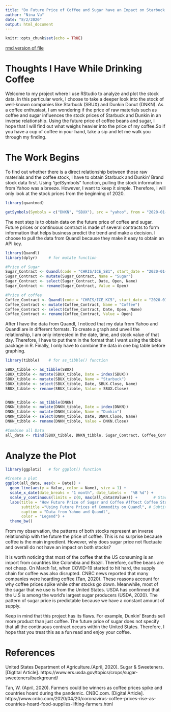 ```yaml
---
title: "Do Future Price of Coffee and Sugar have an Impact on Starbuck and Dunkin Brand's stock?"
author: "Nina Vu"
date: "8/2/2020"
output: html_document
---
```


```r
knitr::opts_chunk$set(echo = TRUE)
```

[rmd version of file](coffeeandsugar4.Rmd)

# Thoughts I Have While Drinking Coffee {#anchor}

Welcome to my project where I use RStudio to analyze and plot the stock data. In this particular work, I choose to take a deeper look into the stock of well-known companies like Starbuck (SBUX) and Dunkin Donut (DNKN). As a coffee enthusiast, I am wondering if the price of raw materials such as coffee and sugar influences the stock prices of Starbuck and Dunkin in an inverse relationship. Using the future price of coffee beans and sugar, I hope that I will find out what weighs heavier into the price of my coffee.So if you have a cup of coffee in your hand, take a sip and let me walk you through my finding.


# The Work Begins


To find out whether there is a direct relationship between those raw materials and the coffee stock, I have to obtain Starbuck and Dunkin' Brand stock data first. Using “getSymbols” function, pulling the stock information from Yahoo was a breeze. However, I want to keep it simple. Therefore, I will only look at the stock prices from the beginning of 2020.

``` r
library(quantmod)

getSymbols(Symbols = c("DNKN", "SBUX"), src = "yahoo", from = "2020-01-01", to = Sys.Date(), auto.assign = TRUE)

```


The next step is to obtain data on the future price of coffee and sugar. Future prices or continuous contract is made of several contracts to form information that helps business predict the trend and make a decision. I choose to pull the data from Quandl because they make it easy to obtain an API key.

```r
library(Quandl)
library(dplyr)     # for mutate function

#Price of Sugar
Sugar_Contract <- Quandl(code = "CHRIS/ICE_SB1", start_date = "2020-01-01", api_key = "uZELH75uxUZH1ck7iNPF")
Sugar_Contract <- mutate(Sugar_Contract, Name = "Sugar")
Sugar_Contract <- select(Sugar_Contract, Date, Open, Name)
Sugar_Contract <- rename(Sugar_Contract, Value = Open)

#Price of coffee
Coffee_Contract <- Quandl(code = "CHRIS/ICE_KC5", start_date = "2020-01-01", api_key = "uZELH75uxUZH1ck7iNPF")
Coffee_Contract <- mutate(Coffee_Contract, Name = "Coffee")
Coffee_Contract <- select(Coffee_Contract, Date, Open, Name)
Coffee_Contract <- rename(Coffee_Contract, Value = Open)

```

After I have the data from Quandl, I noticed that my data from Yahoo and Quandl are in different formats. To create a graph and unveil the relationship, I am only interested in the date, time, and stock value of that day. Therefore, I have to put them in the format that I want using the tibble package in R.  Finally, I only have to combine the data in one big table before graphing.

```r
library(tibble)    # for as_tibble() function

SBUX_tibble <- as_tibble(SBUX)
SBUX_tibble <- mutate(SBUX_tibble, Date = index(SBUX))
SBUX_tibble <- mutate(SBUX_tibble, Name = "Starbuck")
SBUX_tibble <- select(SBUX_tibble, Date, SBUX.Close, Name)
SBUX_tibble <- rename(SBUX_tibble, Value = SBUX.Close)


DNKN_tibble <- as_tibble(DNKN) 
DNKN_tibble <- mutate(DNKN_tibble, Date = index(DNKN))
DNKN_tibble <- mutate(DNKN_tibble, Name = "Dunkin")
DNKN_tibble <- select(DNKN_tibble, Date, DNKN.Close, Name)
DNKN_tibble <- rename(DNKN_tibble, Value = DNKN.Close)

```


```r

#Combine all Data
all_data <- rbind(SBUX_tibble, DNKN_tibble, Sugar_Contract, Coffee_Contract)

```


# Analyze the Plot


```r
library(ggplot2)   # for ggplot() function

#Create a plot
ggplot(all_data, aes(x = Date)) +
  geom_line(aes(y = Value, color = Name), size = 1) +
  scale_x_date(date_breaks = "1 month", date_labels =  "%B %d") + 
  scale_y_continuous(limits = c(0, max(all_data$Value))) +       # Start the y axis at 0 instead of minimum value
  labs(title = "How Future Price of Sugar and Coffee Afftect Coffee Stock Prices",
       subtitle ="Using Future Prices of Commodity on Quandl", # Subtitle
       caption = "Data from Yahoo and Quandl",
       color = "Legend") +
  theme_bw()
```


From my observation, the patterns of both stocks represent an inverse relationship with the future the price of coffee. This is no surprise because coffee is the main ingredient. However, why does sugar price not fluctuate and overall do not have an impact on both stocks?

It is worth noticing that most of the coffee that the US consuming is an import from countries like Colombia and Brazil. Therefore, coffee beans are not cheap. On March 1st, when COVID-19 started to hit hard, the supply chain for coffee was also disrupted. CNBC news reported that many companies were hoarding coffee (Tan, 2020). These reasons account for why coffee prices spike while other stocks go down. Meanwhile, most of the sugar that we use is from the United States. USDA has confirmed that the U.S  is among the world's largest sugar producers (USDA, 2020). The pattern of sugar price is predictable because we have a constant amount of supply.

Keep in mind that this project has its flaws. For example, Dunkin' Brands sell more product than just coffee. The future price of sugar does not specify that all the continuous contract occurs within the United States. Therefore, I hope that you treat this as a fun read and enjoy your coffee.


# References


United States Department of Agriculture.(April, 2020). Sugar & Sweeteners. [Digtital Article]. https://www.ers.usda.gov/topics/crops/sugar-sweeteners/background/


Tan, W. (April, 2020). Farmers could be winners as coffee prices spike and countries hoard during the pandemic. CNBC.com. [Digital Article]. https://www.cnbc.com/2020/04/20/coronavirus-coffee-prices-rise-as-countries-hoard-food-supplies-lifting-farmers.html




